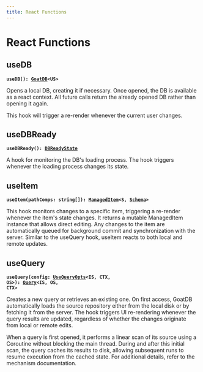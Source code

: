```yaml
---
title: React Functions
---
```


# React Functions

## useDB

**<code>useDB(): [GoatDB](/api/classes/goatdb)&lt;US&gt;</code>**

Opens a local DB, creating it if necessary. Once opened, the DB is available
as a react context. All future calls return the already opened DB rather than
opening it again.

This hook will trigger a re-render whenever the current user changes.

## useDBReady

**<code>useDBReady(): [DBReadyState](/api/types/dbreadystate)</code>**

A hook for monitoring the DB's loading process. The hook triggers whenever
the loading process changes its state.

## useItem

**<code>useItem(pathComps: string[]): [ManagedItem](/api/classes/manageditem)&lt;S, [Schema](/api/types/schema)&gt;</code>**

This hook monitors changes to a specific item, triggering a re-render
whenever the item's state changes. It returns a mutable ManagedItem
instance that allows direct editing. Any changes to the item are
automatically queued for background commit and synchronization with the
server. Similar to the useQuery hook, useItem reacts to both
local and remote updates.

## useQuery

**<code>useQuery(config: [UseQueryOpts](/api/interfaces/usequeryopts)&lt;IS, CTX, OS&gt;): [Query](/api/classes/query)&lt;IS, OS, CTX&gt;</code>**

Creates a new query or retrieves an existing one. On first access, GoatDB
automatically loads the source repository either from the local disk or by
fetching it from the server. The hook triggers UI re-rendering whenever the
query results are updated, regardless of whether the changes originate from
local or remote edits.

When a query is first opened, it performs a linear scan of its source using a
Coroutine without blocking the main thread. During and after this
initial scan, the query caches its results to disk, allowing subsequent runs
to resume execution from the cached state.
For additional details, refer to the mechanism documentation.

